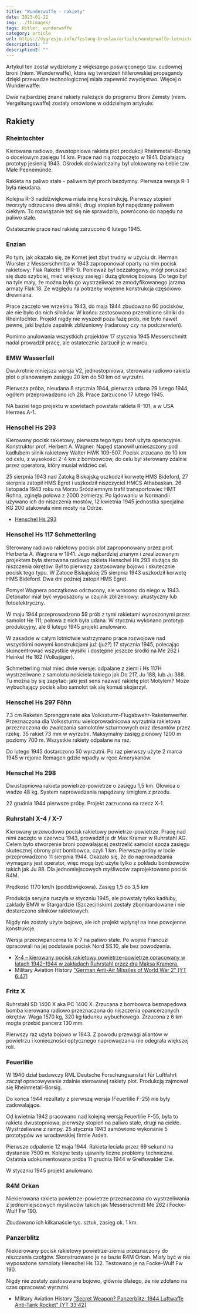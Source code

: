 ```yaml
---
title: "Wunderwaffe - rakiety"
date: 2023-01-22
img: ../fbimages/
tags: Hitler, wunderwaffe
category: article
url: https://dygresje.info/festung-breslau/article/wunderwaffe-lotnictwo
description1: ""
description2: ""
---
```


<ArmiaNiemiecka />

Artykuł ten został wydzielony z większego poświęconego tzw. cudownej broni (niem. Wunderwaffe), która wg twierdzeń hitlerowskiej propagandy dzięki przewadze technologicznej miała zapewnić zwycięstwo. Więcej o Wunderwaffe:

<SeeAlso txt="Wunderwaffe" url="/festung-breslau/article/wunderwaffe" />

Dwie najbardziej znane rakiety należące do programu Broni Zemsty (niem. Vergeltungswaffe) zostały omówione w oddzielnym artykule:

<SeeAlso txt="Vergeltungswaffe (Broń Zemsty) V1 - V4" url="/festung-breslau/article/vergeltungswaffe" />

## Rakiety

### Rheintochter

Kierowana radiowo, dwustopniowa rakieta plot produkcji Rheinmetall-Borsig o docelowym zasięgu 14 km. Prace nad nią rozpoczęto w 1941. Działający prototyp jesienią 1943. Ośrodek doświadczalny był ulokowany na Łebie tzw. Małe Peenemünde.

Rakieta na paliwo stałe - paliwem był proch bezdymny. Pierwsza wersja R-1 była nieudana.

Kolejna R-3 naddźwiękowa miała inną konstrukcję. Pierwszy stopień tworzyły odrzucane dwa silniki, drugi stopień był napędzany paliwem ciekłym. To rozwiązanie też się nie sprawdziło, powrócono do napędu na paliwo stałe.

Ostatecznie prace nad rakietę zarzucono 6 lutego 1945.

### Enzian

Po tym, jak okazało się, że Komet jest zbyt trudny w użyciu dr. Herman Wurster z Messerschmitta w 1943 zaproponował oparty na nim pocisk rakietowy: Flak Rakete 1 (FR-1). Ponieważ był bezzałogowy, mógł poruszać się dużo szybciej, mieć większy zasięg i dużą głowicę bojową. Do tego był na tyle mały, że można było go wystrzeliwać ze zmodyfikowanego jarzma armaty Flak 18. Ze względu na potrzeby wojenne konstrukcja częściowo drewniana.

Prace zaczęto we wrześniu 1943, do maja 1944 zbudowano 60 pocisków, ale nie było do nich silników. W końcu zastosowano przerobione silniki do Rheintochter. Projekt nigdy nie wyszedł poza fazę prób, nie było nawet pewne, jaki będzie zapalnik zbliżeniowy (radarowy czy na podczerwień).

Pomimo anulowania wszystkich projektów 17 stycznia 1945 Messerschmitt nadal prowadził pracę, ale ostatecznie zarzucił je w marcu.

### EMW Wasserfall

Dwukrotnie mniejsza wersja V2, jednostopniowa, sterowana radiowo rakieta plot o planowanym zasięgu 20 km do 50 km od wyrzutni.

Pierwsza próba, nieudana 8 stycznia 1944, pierwsza udana 29 lutego 1944, ogółem przeprowadzono ich 28. Prace zarzucono 17 lutego 1945.

NA baziei tego projektu w sowietach powstała rakieta R-101, a w USA Hermes A-1.

### Henschel Hs 293

Kierowany pocisk rakietowy, pierwsza tego typu broń użyta operacyjnie. Konstruktor prof. Herbert A. Wagner. Napęd stanowił umieszczony pod kadłubem silnik rakietowy Walter HWK 109-507. Pocisk zrzucano do 10 km od celu, z wysokości 2-4 km z bombowców, do celu był sterowany zdalnie przez operatora, który musiał widzieć cel.

25 sierpnia 1943 nad Zatoką Biskajską uszkodził korwetę HMS Bideford, 27 sierpnia zatopił HMS Egret i uszkodził niszczyciel HMCS Athabaskan. 26 listopada 1943 roku na Morzu Śródziemnym trafił transportowiec HMT Rohna, zginęła połowa z 2000 żołnierzy. Po lądowaniu w Normandii używano ich do niszczenia mostów, 12 kwietnia 1945 jednostka specjalna KG 200 atakowała nimi mosty na Odrze. 

- [Henschel Hs 293](https://pl.wikipedia.org/wiki/Henschel_Hs_293)

### Henschel Hs 117 Schmetterling 

Sterowany radiowo rakietowy pocisk plot zaproponowany przez prof. Herberta A. Wagnera w 1941. Jego najbardziej znanym i zrealizowanym projektem była sterowana radiowo rakieta Henschel Hs 293 służąca do niszczenia okrętów. Był to pierwszy zastosowany bojowo i skutecznie pocisk tego typu. W Zatoce Biskajskiej 25 sierpnia 1943 uszkodził korwetę HMS Bideford. Dwa dni później zatopił HMS Egret.

Pomysł Wagnera początkowo odrzucony, ale wrócono do niego w 1943. Detonator miał być wyposażony w czujnik zbliżeniowy: akustyczny lub fotoelektryczny.

W maju 1944 przeprowadzono 59 prób z tymi rakietami wynoszonymi przez samolot He 111, połowa z nich była udana. W styczniu wykonano prototyp produkcyjny, ale 6 lutego 1945 projekt anulowano.

W zasadzie w całym lotnictwie wstrzymano prace rozwojowe nad wszystkimi nowymi konstrukcjami już (już?) 17 stycznia 1945, polecając skoncentrować wszystkie wysiłki i dostępne jeszcze środki na Me 262 i Heinkel He 162 (Volksjäger).

Schmetterling miał mieć dwie wersje: odpalane z ziemi i Hs 117H wystrzeliwane z samolotu nosiciela takiego jak Do 217, Ju 188, lub Ju 388. Tu można by się zapytać: jaki jest sens nazwać rakietę plot Motylem? Może wybuchający pocisk albo samolot tak się komuś skojarzył.

### Henschel Hs 297 Föhn

7.3 cm Raketen Sprenggranate aka Volkssturm-Flugabwehr-Raketenwerfer. Przeznaczona dla Volkssturmu wieloprowadnicowa wyrzutnia rakietowa przeznaczona do zwalczania samolotów szturmowych oraz desantów przez rzekę. 35 rakiet 73 mm w wyrzutni. Maksymalny zasięg pionowy 1200 m poziomy 700 m. Wszystkie rakiety odpalane na raz.

Do lutego 1945 dostarczono 50 wyrzutni. Po raz pierwszy użyte 2 marca 1945 w rejonie Remagen gdzie wpadły w ręce Amerykanów.

### Henschel Hs 298

Dwustopniowa rakieta powietrze-powietrze o zasięgu 1,5 km. Głowica o wadze 48 kg. System naprowadzania napędzany śmigłem z przodu.

22 grudnia 1944 pierwsze próby. Projekt zarzucono na rzecz X-1.

### Ruhrstahl X-4 / X-7

Kierowany przewodowo pocisk rakietowy powietrze-powietrze. Pracę nad nimi zaczęto w czerwcu 1943, prowadził je dr Max Kramer w Ruhrstahl AG. Celem było stworzenie broni pozwalającej zestrzelić samolot spoza zasięgu skutecznej obrony plot bombowca, czyli 1 km. Pierwsze próby w locie przeprowadzono 11 sierpnia 1944. Okazało się, że do naprowadzania wymagany jest operator, więc mogą być użyte tylko z pokładu bombowców takich jak Ju 88. Dla jednomiejscowych myśliwców zaprojektowano pocisk R4M.

Prędkość 1170 km/h (poddźwiękowa). Zasięg 1,5 do 3,5 km

Produkcja seryjna ruszyła w styczniu 1945, ale powstały tylko kadłuby, zakłady BMW w Stargardzie (Szczecińskim) zostały zbombardowane i nie dostarczono silników rakietowych.

Nigdy nie zostały użyte bojowo, ale ich projekt wpłynął na inne powojenne konstrukcje.

Wersja przeciwpancerna to X-7 na paliwo stałe. Po wojnie Francuzi opracowali na jej podstawie pocisk Nord SS.10, ale bez powodzenia.

- [X-4 – kierowany pocisk rakietowy powietrze–powietrze opracowany w latach 1942–1944 w zakładach Ruhrstahl przez dra Maksa Kramera.](https://www.facebook.com/groups/735333356987206/permalink/1134708220383049/)
- Military Aviation History ["German Anti-Air Missiles of World War 2" [YT 6:47]](https://www.youtube.com/watch?v=Cx_lsh0BJGs)

### Fritz X

Ruhrstahl SD 1400 X aka PC 1400 X. Zrzucana z bombowca beznapędowa bomba kierowana radiowo przeznaczona do niszczenia opancerzonych okrętów. Waga 1570 kg, 320 kg ładunku wybuchowego. Zrzucona z 6 km mogła przebić pancerz 130 mm.

Pierwszy raz użyta bojowo w 1943. Z powodu przewagi aliantów w powietrzu i konieczności optycznego naprowadzania nie odegrała większej roli.

### Feuerlilie

W 1940 dział badawczy RML Deutsche Forschungsanstalt für Luftfahrt zaczął opracowywanie zdalnie sterowanej rakiety plot. Produkcją zajmował się Rheinmetall-Borsig.

Do końca 1944 rezultaty z pierwszą wersja (Feuerlilie F-25) nie były zadowalające.

Od kwietnia 1942 pracowano nad kolejną wersją Feuerlilie F-55, była to rakieta dwustopniowa, pierwszy stopień na paliwo stałe, drugi na ciekłe. Wystrzeliwane z rampy. 25 stycznia 1943 zamówiono wykonanie 5 prototypów we wrocławskiej firmie Ardelt.

Pierwsze odpalenie 12 maja 1944. Rakieta leciała przez 69 sekund na dystansie 7500 m. Kolejne testy ujawniły liczne problemy techniczne. Ostatnia udokumentowana próba 11 grudnia 1944 w Greifswalder Oie.

W styczniu 1945 projekt anulowano.

### R4M Orkan

Niekierowana rakieta powietrze-powietrze przeznaczona do wystrzeliwania z jednomiejscowych myśliwców takich jak Messerschmitt Me 262 i Focke-Wulf Fw 190.

Zbudowano ich kilkanaście tys. sztuk, zasięg ok. 1 km.

### Panzerblitz

Niekierowany pocisk rakietowy powietrze-ziemia przeznaczony do niszczenia czołgów. Skonstruowano je na bazie R4M Orkan. Miały być w nie wyposażone samoloty Henschel Hs 132. Testowano je na Focke-Wulf Fw 190.

Nigdy nie zostały zastosowane bojowo, głównie dlatego, że nie zdołano na czas opracować wyrzutni.

- Military Aviation History ["Secret Weapon? Panzerblitz: 1944 Luftwaffe Anti-Tank Rocket" [YT 33:42]](https://www.youtube.com/watch?v=6KK0wkNmTYM)